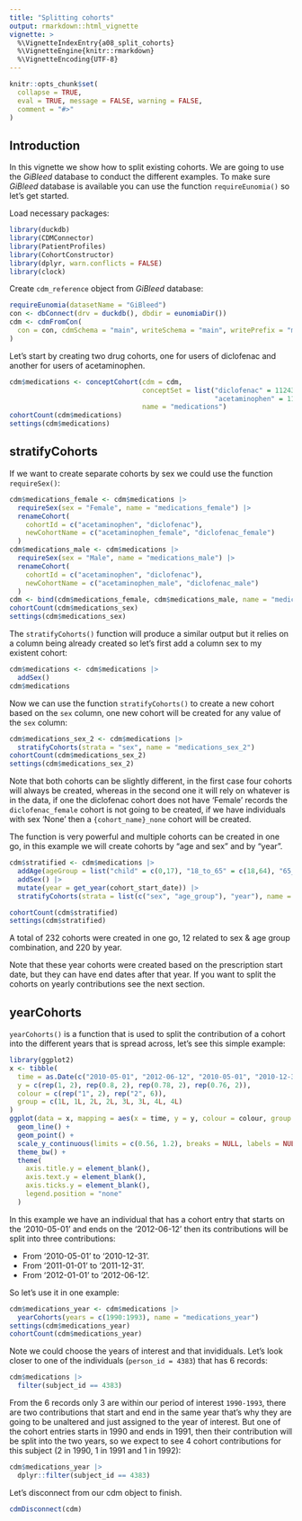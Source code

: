 ```yaml
---
title: "Splitting cohorts"
output: rmarkdown::html_vignette
vignette: >
  %\VignetteIndexEntry{a08_split_cohorts}
  %\VignetteEngine{knitr::rmarkdown}
  %\VignetteEncoding{UTF-8}
---
```


```r
knitr::opts_chunk$set(
  collapse = TRUE,
  eval = TRUE, message = FALSE, warning = FALSE,
  comment = "#>"
)
```

## Introduction

In this vignette we show how to split existing cohorts. We are going to use the *GiBleed* database to conduct the different examples. To make sure *GiBleed* database is available you can use the function `requireEunomia()` so let's get started.

Load necessary packages:

```r
library(duckdb)
library(CDMConnector)
library(PatientProfiles)
library(CohortConstructor)
library(dplyr, warn.conflicts = FALSE)
library(clock)
```

Create `cdm_reference` object from *GiBleed* database:

```r
requireEunomia(datasetName = "GiBleed")
con <- dbConnect(drv = duckdb(), dbdir = eunomiaDir())
cdm <- cdmFromCon(
  con = con, cdmSchema = "main", writeSchema = "main", writePrefix = "my_study_"
)
```

Let's start by creating two drug cohorts, one for users of diclofenac and another for users of acetaminophen.

```r
cdm$medications <- conceptCohort(cdm = cdm, 
                                 conceptSet = list("diclofenac" = 1124300L,
                                                   "acetaminophen" = 1127433L), 
                                 name = "medications")
cohortCount(cdm$medications)
settings(cdm$medications)
```

## stratifyCohorts

If we want to create separate cohorts by sex we could use the function `requireSex()`:

```r
cdm$medications_female <- cdm$medications |>
  requireSex(sex = "Female", name = "medications_female") |>
  renameCohort(
    cohortId = c("acetaminophen", "diclofenac"), 
    newCohortName = c("acetaminophen_female", "diclofenac_female")
  )
cdm$medications_male <- cdm$medications |>
  requireSex(sex = "Male", name = "medications_male") |>
  renameCohort(
    cohortId = c("acetaminophen", "diclofenac"), 
    newCohortName = c("acetaminophen_male", "diclofenac_male")
  )
cdm <- bind(cdm$medications_female, cdm$medications_male, name = "medications_sex")
cohortCount(cdm$medications_sex)
settings(cdm$medications_sex)
```

The `stratifyCohorts()` function will produce a similar output but it relies on a column being already created so let's first add a column sex to my existent cohort:

```r
cdm$medications <- cdm$medications |>
  addSex()
cdm$medications
```

Now we can use the function `stratifyCohorts()` to create a new cohort based on the `sex` column, one new cohort will be created for any value of the `sex` column:

```r
cdm$medications_sex_2 <- cdm$medications |>
  stratifyCohorts(strata = "sex", name = "medications_sex_2")
cohortCount(cdm$medications_sex_2)
settings(cdm$medications_sex_2)
```

Note that both cohorts can be slightly different, in the first case four cohorts will always be created, whereas in the second one it will rely on whatever is in the data, if one the diclofenac cohort does not have 'Female' records the `diclofenac_female` cohort is not going to be created, if we have individuals with sex 'None' then a `{cohort_name}_none` cohort will be created.

The function is very powerful and multiple cohorts can be created in one go, in this example we will create cohorts by "age and sex" and by "year". 

```r
cdm$stratified <- cdm$medications |>
  addAge(ageGroup = list("child" = c(0,17), "18_to_65" = c(18,64), "65_and_over" = c(65, Inf))) |>
  addSex() |>
  mutate(year = get_year(cohort_start_date)) |>
  stratifyCohorts(strata = list(c("sex", "age_group"), "year"), name = "stratified")

cohortCount(cdm$stratified)
settings(cdm$stratified)
```

A total of 232 cohorts were created in one go, 12 related to sex & age group combination, and 220 by year.

Note that these year cohorts were created based on the prescription start date, but they can have end dates after that year. If you want to split the cohorts on yearly contributions see the next section.

## yearCohorts

`yearCohorts()` is a function that is used to split the contribution of a cohort into the different years that is spread across, let's see this simple example:

```r
library(ggplot2)
x <- tibble(
  time = as.Date(c("2010-05-01", "2012-06-12", "2010-05-01", "2010-12-31", "2011-01-01", "2011-12-31", "2012-01-01", "2012-06-12")),
  y = c(rep(1, 2), rep(0.8, 2), rep(0.78, 2), rep(0.76, 2)),
  colour = c(rep("1", 2), rep("2", 6)),
  group = c(1L, 1L, 2L, 2L, 3L, 3L, 4L, 4L)
)
ggplot(data = x, mapping = aes(x = time, y = y, colour = colour, group = group)) +
  geom_line() +
  geom_point() +
  scale_y_continuous(limits = c(0.56, 1.2), breaks = NULL, labels = NULL) +
  theme_bw() +
  theme(
    axis.title.y = element_blank(),
    axis.text.y = element_blank(),
    axis.ticks.y = element_blank(),
    legend.position = "none"
  )
```

In this example we have an individual that has a cohort entry that starts on the '2010-05-01' and ends on the '2012-06-12' then its contributions will be split into three contributions:

- From '2010-05-01' to '2010-12-31'.
- From '2011-01-01' to '2011-12-31'.
- From '2012-01-01' to '2012-06-12'.

So let's use it in one example:

```r
cdm$medications_year <- cdm$medications |>
  yearCohorts(years = c(1990:1993), name = "medications_year")
settings(cdm$medications_year)
cohortCount(cdm$medications_year)
```

Note we could choose the years of interest and that invididuals. Let's look closer to one of the individuals (`person_id = 4383`) that has 6 records:
```r
cdm$medications |> 
  filter(subject_id == 4383)
```

From the 6 records only 3 are within our period of interest `1990-1993`, there are two contributions that start and end in the same year that's why they are going to be unaltered and just assigned to the year of interest. But one of the cohort entries starts in 1990 and ends in 1991, then their contribution will be split into the two years, so we expect to see 4 cohort contributions for this subject (2 in 1990, 1 in 1991 and 1 in 1992):

```r
cdm$medications_year |>
  dplyr::filter(subject_id == 4383)
```

Let's disconnect from our cdm object to finish.

```r
cdmDisconnect(cdm)
```
